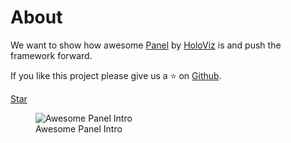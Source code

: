 # About

We want to show how awesome [Panel](https://awesome-panel.org) by [HoloViz](https://holoviz.org) is and push the framework forward.

If you like this project please give us a ⭐ on [Github](https://github.com/awesome-panel/awesome-panel).

<script async defer src="https://buttons.github.io/buttons.js"></script>
<a class="github-button" href="https://github.com/awesome-panel/awesome-panel" data-color-scheme="no-preference: light; light: light; dark: dark;" data-icon="octicon-star" data-size="large" data-show-count="true" aria-label="Star awesome-panel/awesome-panel on GitHub">Star</a>

![Awesome Panel Intro](https://github.com/awesome-panel/awesome-panel/blob/main/assets/videos/awesome-panel-intro.gif?raw=true)

